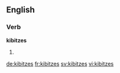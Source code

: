==English==

===Verb===
'''kibitzes'''

# {{en-third-person singular of|kibitz}}

[[de:kibitzes]]
[[fr:kibitzes]]
[[sv:kibitzes]]
[[vi:kibitzes]]